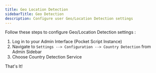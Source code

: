 ```yaml
---
title: Geo Location Detection
sidebarTitle: Geo Detection
description: Configure user Geo/Location Detection settings
---
```


Follow these steps to configure Geo/Location Detection settings :

  1. Log in to your Admin Interface (Pocket Script Instance)
  2. Navigate to `Settings --> Configuration --> Country Detection` from Admin Sidebar
  3. Choose Country Detection Service

That's It!


<HelpSnippet/>